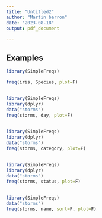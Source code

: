 ```yaml
---
title: "Untitled2"
author: "Martin barron"
date: "2023-08-18"
output: pdf_document

---
```


## Examples

```r
library(SimpleFreqs)

freq(iris, Species, plot=F)
```

## 

```r
library(SimpleFreqs)
library(dplyr)
data("storms")
freq(storms, day, plot=F)

```

## 

```r
library(SimpleFreqs)
library(dplyr)
data("storms")
freq(storms, category, plot=F)

```

## 

```r
library(SimpleFreqs)
library(dplyr)
data("storms")
freq(storms, status, plot=F)

```

## 

```r
library(SimpleFreqs)
data("storms")
freq(storms, name, sort=F, plot=F)

```
